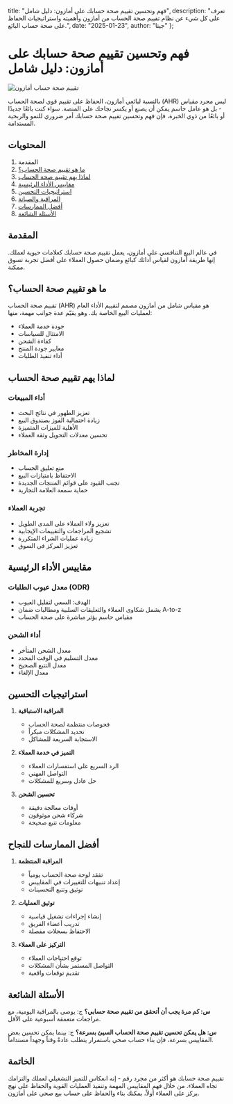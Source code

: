   title: "فهم وتحسين تقييم صحة حسابك على أمازون: دليل شامل",
  description: "تعرف على كل شيء عن نظام تقييم صحة الحساب من أمازون وأهميته واستراتيجيات الحفاظ على صحة حساب البائع.",
  date: "2025-01-23",
  author: "جيتا"
};

# فهم وتحسين تقييم صحة حسابك على أمازون: دليل شامل

![تقييم صحة حساب أمازون](/images/blog/amazon-account-health-rating.jpeg)

بالنسبة لبائعي أمازون، الحفاظ على تقييم قوي لصحة الحساب (AHR) ليس مجرد مقياس - بل هو عامل حاسم يمكن أن يصنع أو يكسر نجاحك على المنصة. سواء كنت بائعًا جديدًا أو بائعًا من ذوي الخبرة، فإن فهم وتحسين تقييم صحة حسابك أمر ضروري للنمو والربحية المستدامة.

## المحتويات

1. المقدمة
2. [ما هو تقييم صحة الحساب؟](#ما-هو-تقييم-صحة-الحساب)
3. [لماذا يهم تقييم صحة الحساب](#لماذا-يهم-تقييم-صحة-الحساب)
4. [مقاييس الأداء الرئيسية](#مقاييس-الأداء-الرئيسية)
5. [استراتيجيات التحسين](#استراتيجيات-التحسين)
6. [المراقبة والصيانة](#المراقبة-والصيانة)
7. [أفضل الممارسات](#أفضل-الممارسات)
8. [الأسئلة الشائعة](#الأسئلة-الشائعة)

## المقدمة

في عالم البيع التنافسي على أمازون، يعمل تقييم صحة حسابك كعلامات حيوية لعملك. إنها طريقة أمازون لقياس أدائك كبائع وضمان حصول العملاء على أفضل تجربة تسوق ممكنة.

## ما هو تقييم صحة الحساب؟

تقييم صحة الحساب (AHR) هو مقياس شامل من أمازون مصمم لتقييم الأداء العام لعمليات البيع الخاصة بك. وهو يقيّم عدة جوانب مهمة، منها:

- جودة خدمة العملاء
- الامتثال للسياسات
- كفاءة الشحن
- معايير جودة المنتج
- أداء تنفيذ الطلبات

## لماذا يهم تقييم صحة الحساب

### أداء المبيعات
- تعزيز الظهور في نتائج البحث
- زيادة احتمالية الفوز بصندوق البيع
- الأهلية للميزات المتميزة
- تحسين معدلات التحويل وثقة العملاء

### إدارة المخاطر
- منع تعليق الحساب
- الاحتفاظ بامتيازات البيع
- تجنب القيود على قوائم المنتجات الجديدة
- حماية سمعة العلامة التجارية

### تجربة العملاء
- تعزيز ولاء العملاء على المدى الطويل
- تشجيع المراجعات والتقييمات الإيجابية
- زيادة عمليات الشراء المتكررة
- تعزيز المركز في السوق

## مقاييس الأداء الرئيسية

### معدل عيوب الطلبات (ODR)
- الهدف: السعي لتقليل العيوب
- يشمل شكاوى العملاء والتعليقات السلبية ومطالبات ضمان A-to-z
- مقياس حاسم يؤثر مباشرة على صحة الحساب

### أداء الشحن
- معدل الشحن المتأخر
- معدل التسليم في الوقت المحدد
- معدل التتبع الصحيح
- معدل الإلغاء

## استراتيجيات التحسين

1. **المراقبة الاستباقية**
   - فحوصات منتظمة لصحة الحساب
   - تحديد المشكلات مبكراً
   - الاستجابة السريعة للمشاكل

2. **التميز في خدمة العملاء**
   - الرد السريع على استفسارات العملاء
   - التواصل المهني
   - حل عادل وسريع للمشكلات

3. **تحسين الشحن**
   - أوقات معالجة دقيقة
   - شركاء شحن موثوقون
   - معلومات تتبع صحيحة

## أفضل الممارسات للنجاح

1. **المراقبة المنتظمة**
   - تفقد لوحة صحة الحساب يومياً
   - إعداد تنبيهات للتغييرات في المقاييس
   - توثيق وتتبع التحسينات

2. **توثيق العمليات**
   - إنشاء إجراءات تشغيل قياسية
   - تدريب أعضاء الفريق
   - الاحتفاظ بسجلات مفصلة

3. **التركيز على العملاء**
   - توقع احتياجات العملاء
   - التواصل المستمر بشأن المشكلات
   - تقديم توقعات واقعية

## الأسئلة الشائعة

**س: كم مرة يجب أن أتحقق من تقييم صحة حسابي؟**
ج: يوصى بالمراقبة اليومية، مع مراجعات متعمقة أسبوعية على الأقل.

**س: هل يمكن تحسين تقييم صحة الحساب السيئ بسرعة؟**
ج: بينما يمكن تحسين بعض المقاييس بسرعة، فإن بناء حساب صحي باستمرار يتطلب عادةً وقتاً وجهداً مستداماً.

## الخاتمة

تقييم صحة حسابك هو أكثر من مجرد رقم - إنه انعكاس للتميز التشغيلي لعملك والتزامك تجاه العملاء. من خلال فهم المقاييس المهمة وتنفيذ العمليات القوية والحفاظ على نهج يركز على العملاء أولاً، يمكنك بناء والحفاظ على حساب بيع صحي على أمازون.